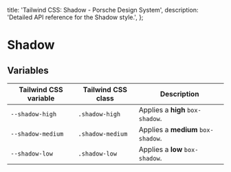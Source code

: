 
  title: 'Tailwind CSS: Shadow - Porsche Design System',
  description: 'Detailed API reference for the Shadow style.',
};

# Shadow

<TableOfContents headings={[]} />

## Variables

| Tailwind CSS variable | Tailwind CSS class | Description                        |
| --------------------- | ------------------ | ---------------------------------- |
| `--shadow-high`       | `.shadow-high`     | Applies a **high** `box-shadow`.   |
| `--shadow-medium`     | `.shadow-medium`   | Applies a **medium** `box-shadow`. |
| `--shadow-low`        | `.shadow-low`      | Applies a **low** `box-shadow`.    |
